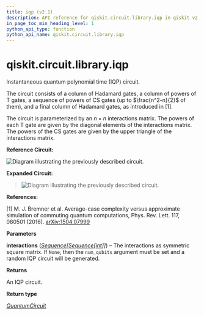 ```yaml
---
title: iqp (v2.1)
description: API reference for qiskit.circuit.library.iqp in qiskit v2.1
in_page_toc_min_heading_level: 1
python_api_type: function
python_api_name: qiskit.circuit.library.iqp
---
```


<span id="qiskit-circuit-library-iqp" />

# qiskit.circuit.library.iqp

<Function id="qiskit.circuit.library.iqp" isDedicatedPage={true} github="https://github.com/Qiskit/qiskit/tree/stable/2.1/qiskit/circuit/library/iqp.py#L86-L147" signature="qiskit.circuit.library.iqp(interactions)">
  Instantaneous quantum polynomial time (IQP) circuit.

  The circuit consists of a column of Hadamard gates, a column of powers of T gates, a sequence of powers of CS gates (up to $\frac{n^2-n}{2}$ of them), and a final column of Hadamard gates, as introduced in \[1].

  The circuit is parameterized by an $n \times n$ interactions matrix. The powers of each T gate are given by the diagonal elements of the interactions matrix. The powers of the CS gates are given by the upper triangle of the interactions matrix.

  **Reference Circuit:**

  ![Diagram illustrating the previously described circuit.](/docs/images/api/qiskit/2.1/qiskit-circuit-library-iqp_function-1.avif)

  **Expanded Circuit:**

  > ![Diagram illustrating the previously described circuit.](/docs/images/api/qiskit/2.1/qiskit-circuit-library-iqp_function-2.avif)

  **References:**

  \[1] M. J. Bremner et al. Average-case complexity versus approximate simulation of commuting quantum computations, Phys. Rev. Lett. 117, 080501 (2016). [arXiv:1504.07999](https://arxiv.org/abs/1504.07999)

  **Parameters**

  **interactions** ([*Sequence*](https://docs.python.org/3/library/collections.abc.html#collections.abc.Sequence "(in Python v3.13)")*\[*[*Sequence*](https://docs.python.org/3/library/collections.abc.html#collections.abc.Sequence "(in Python v3.13)")*\[*[*int*](https://docs.python.org/3/library/functions.html#int "(in Python v3.13)")*]]*) – The interactions as symmetric square matrix. If `None`, then the `num_qubits` argument must be set and a random IQP circuit will be generated.

  **Returns**

  An IQP circuit.

  **Return type**

  [*QuantumCircuit*](qiskit.circuit.QuantumCircuit "qiskit.circuit.quantumcircuit.QuantumCircuit")
</Function>


